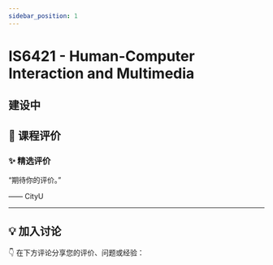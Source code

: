 ```yaml
---
sidebar_position: 1
---
```



# IS6421 - Human-Computer Interaction and Multimedia

## 建设中

## **💬 课程评价**

### ✨ **精选评价**
<div className={commentStyles.commentBox}>
    <p className={commentStyles.commentText}>
        “期待你的评价。”
    </p>
    <p className={commentStyles.commentAuthor}>—— CityU</p>
</div>

---

## **💡 加入讨论**

👇 在下方评论分享您的评价、问题或经验：
<Utterances />
